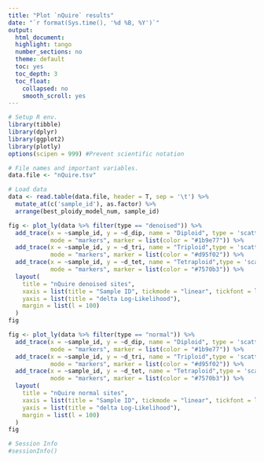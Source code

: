 ```yaml
---
title: "Plot `nQuire` results"
date: "`r format(Sys.time(), '%d %B, %Y')`"
output:
  html_document:
  highlight: tango
  number_sections: no
  theme: default
  toc: yes
  toc_depth: 3
  toc_float:
    collapsed: no
    smooth_scroll: yes
---
```



```r
# Setup R env.
library(tibble)
library(dplyr)
library(ggplot2)
library(plotly)
options(scipen = 999) #Prevent scientific notation
```


```r
# File names and important variables.
data.file <- "nQuire.tsv"
```


```r
# Load data
data <- read.table(data.file, header = T, sep = '\t') %>%
  mutate_at(c('sample_id'), as.factor) %>%
  arrange(best_ploidy_model_num, sample_id)
```


```r
fig <- plot_ly(data %>% filter(type == "denoised")) %>%
  add_trace(x = ~sample_id, y = ~d_dip, name = "Diploid", type = 'scatter',
            mode = "markers", marker = list(color = "#1b9e77")) %>% 
  add_trace(x = ~sample_id, y = ~d_tri, name = "Triploid",type = 'scatter',
            mode = "markers", marker = list(color = "#d95f02")) %>%
  add_trace(x = ~sample_id, y = ~d_tet, name = "Tetraploid",type = 'scatter',
            mode = "markers", marker = list(color = "#7570b3")) %>%
  layout(
    title = "nQuire denoised sites",
    xaxis = list(title = "Sample ID", tickmode = "linear", tickfont = list(size=3), tickangle = 90),
    yaxis = list(title = "delta Log-Likelihood"),
    margin = list(l = 100)
  )
fig
```


```r
fig <- plot_ly(data %>% filter(type == "normal")) %>%
  add_trace(x = ~sample_id, y = ~d_dip, name = "Diploid", type = 'scatter',
            mode = "markers", marker = list(color = "#1b9e77")) %>% 
  add_trace(x = ~sample_id, y = ~d_tri, name = "Triploid",type = 'scatter',
            mode = "markers", marker = list(color = "#d95f02")) %>%
  add_trace(x = ~sample_id, y = ~d_tet, name = "Tetraploid",type = 'scatter',
            mode = "markers", marker = list(color = "#7570b3")) %>%
  layout(
    title = "nQuire normal sites",
    xaxis = list(title = "Sample ID", tickmode = "linear", tickfont = list(size=3), tickangle = 90),
    yaxis = list(title = "delta Log-Likelihood"),
    margin = list(l = 100)
  )
fig
```


```r
# Session Info
#sessionInfo()
```

